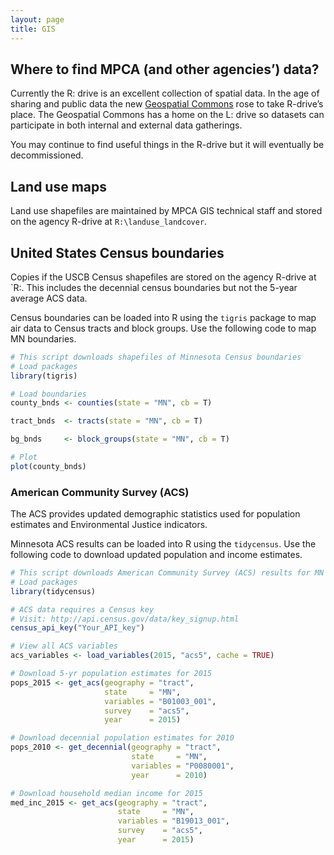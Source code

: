 ```yaml
---
layout: page
title: GIS
---  
```


## Where to find MPCA (and other agencies') data?    
Currently the R:\ drive is an excellent collection of spatial data.  In the age of sharing and public data the new [Geospatial Commons](https://gisdata.mn.gov/)  rose to take R-drive's place.  The Geospatial Commons has a home on the L:\ drive so datasets can participate in both internal and external data gatherings.    

You may continue to find useful things in the R-drive but it will eventually be decommissioned.


## Land use maps {#landuse}
Land use shapefiles are maintained by MPCA GIS technical staff and stored on the agency R-drive at `R:\landuse_landcover`.


## United States Census boundaries {#census}

Copies if the USCB Census shapefiles are stored on the agency R-drive at `R:\Demographics .  This includes the decennial census boundaries but not the 5-year average ACS data.  

Census boundaries can be loaded into R using the `tigris` package to map air data to Census tracts and block groups. Use the following code to map MN boundaries.
```r
# This script downloads shapefiles of Minnesota Census boundaries  
# Load packages
library(tigris)

# Load boundaries
county_bnds <- counties(state = "MN", cb = T)

tract_bnds  <- tracts(state = "MN", cb = T)

bg_bnds     <- block_groups(state = "MN", cb = T)

# Plot 
plot(county_bnds)
```


### American Community Survey (ACS) {#acs}
The ACS provides updated demographic statistics used for population estimates and Environmental Justice indicators.  


Minnesota ACS results can be loaded into R using the `tidycensus`. Use the following code to download updated population and income estimates.
```r
# This script downloads American Community Survey (ACS) results for MN
# Load packages
library(tidycensus)

# ACS data requires a Census key
# Visit: http://api.census.gov/data/key_signup.html
census_api_key("Your_API_key")

# View all ACS variables
acs_variables <- load_variables(2015, "acs5", cache = TRUE)

# Download 5-yr population estimates for 2015
pops_2015 <- get_acs(geography = "tract", 
                     state     = "MN", 
                     variables = "B01003_001", 
                     survey    = "acs5", 
                     year      = 2015)

# Download decennial population estimates for 2010
pops_2010 <- get_decennial(geography = "tract", 
                           state     = "MN", 
                           variables = "P0080001", 
                           year      = 2010)

# Download household median income for 2015
med_inc_2015 <- get_acs(geography = "tract", 
                        state     = "MN", 
                        variables = "B19013_001", 
                        survey    = "acs5", 
                        year      = 2015)
```




